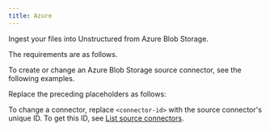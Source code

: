 ```yaml
---
title: Azure
---
```


Ingest your files into Unstructured from Azure Blob Storage.

The requirements are as follows.


<AzurePrerequisites />

To create or change an Azure Blob Storage source connector, see the following examples.


<CodeGroup>
    <AzureAPIRESTCreate />
    <AzureAPIRESTChange />
</CodeGroup>

Replace the preceding placeholders as follows:


<AzureAPIPlaceholders />

To change a connector, replace `<connector-id>` with the source connector's unique ID. 
To get this ID, see [List source connectors](/platform/api/overview#list-source-connectors).